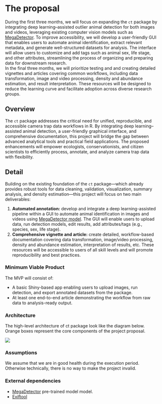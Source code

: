 # The proposal
During the first three months, we will focus on expanding the `ct` package by integrating deep learning–assisted outlier animal detection for both images and videos, leveraging existing computer vision models such as [MegaDetector](https://microsoft.github.io/CameraTraps/megadetector/). To improve accessibility, we will develop a user-friendly GUI that enables users to automate animal identification, extract relevant metadata, and generate well-structured datasets for analysis. The interface will allow users to customize and add tags such as animal sex, life stage, and other attributes, streamlining the process of organizing and preparing data for downstream research.  
In the final three months, we will prioritize testing and and creating detailed vignettes and articles covering common workflows, including data transformation, image and video processing, density and abundance estimation, and result interpretation. These resources will be designed to reduce the learning curve and facilitate adoption across diverse research groups.

## Overview
The `ct` package addresses the critical need for unified, reproducible, and accessible camera trap data workflows in R. By integrating deep learning–assisted animal detection, a user-friendly graphical interface, and comprehensive documentation, this project will bridge the gap between advanced analytical tools and practical field applications. The proposed enhancements will empower ecologists, conservationists, and citizen scientists to efficiently process, annotate, and analyze camera trap data with flexibility.

## Detail
Building on the existing foundation of the `ct` package—which already provides robust tools for data cleaning, validation, visualization, summary analysis, and density estimation—this project will focus on two main deliverables:

1. **Automated annotation:** develop and integrate a deep learning-assisted pipeline within a GUI to automate animal identification in images and videos using [MegaDetector model](https://microsoft.github.io/CameraTraps/model_zoo/megadetector/). The GUI will enable users to upload data, run detection models, edit results, add attributes/tags (e.g., species, sex, life stage).
3. **Comprehensive vignette and article:** create detailed, workflow-based documentation covering data transformation, image/video processing, density and abundance estimation, interpretation of results, etc. These resources will be accessible to users of all skill levels and will promote reproducibility and best practices.

### Minimum Viable Product
The MVP will consist of:  

*  A basic Shiny-based app enabling users to upload images, run detection, and export annotated datasets from the package.  
*  At least one end-to-end article demonstrating the workflow from raw data to analysis-ready output.


### Architecture
The high-level architecture of ct package look like the diagram below. 
Orange boxes represent the core components of the project proposal.


[![](./ct_R_package.png){fig-alt="ct R package high-level architecture"}](https://stangandaho.github.io/ct/reference/index.html)

### Assumptions
We assume that we are in good health during the execution period. Otherwise technically, there is no way to make the project invalid.

### External dependencies
- [MegaDetector](https://microsoft.github.io/CameraTraps/model_zoo/megadetector/) pre-trained model model.
- [Exiftool](https://exiftool.org/)